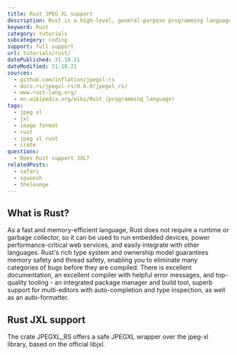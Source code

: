 ```yaml
---
title: Rust JPEG XL support
description: Rust is a high-level, general-purpose programming language. Learn how to use JXL images within Rust.
keyword: Rust
category: tutorials
subcategory: coding
support: full support
url: tutorials/rust/
datePublished: 31.10.21
dateModified: 31.10.21
sources:
  - github.com/inflation/jpegxl-rs
  - docs.rs/jpegxl-rs/0.6.0/jpegxl_rs/
  - www.rust-lang.org/
  - en.wikipedia.org/wiki/Rust_(programming_language)
tags:
  - jpeg xl
  - jxl
  - image format
  - rust
  - jpeg xl rust
  - crate
questions:
  - Does Rust support JXL?
relatedPosts:
  - safari
  - squoosh
  - thelounge
---
```


## What is Rust?

As a fast and memory-efficient language, Rust does not require a runtime or garbage collector, so it can be used to run embedded devices, power performance-critical web services, and easily integrate with other languages. Rust's rich type system and ownership model guarantees memory safety and thread safety, enabling you to eliminate many categories of bugs before they are compiled. There is excellent documentation, an excellent compiler with helpful error messages, and top-quality tooling - an integrated package manager and build tool, superb support for multi-editors with auto-completion and type inspection, as well as an auto-formatter.

## Rust JXL support

The crate JPEGXL_RS offers a safe JPEGXL wrapper over the jpeg-xl library, based on the official libjxl.

<Link href="docs.rs/jpegxl-rs/0.6.0/jpegxl_rs/" text="View JPEGXL_RS here" />
